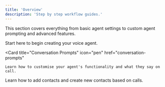 ```yaml
---
title: 'Overview'
description: 'Step by step workflow guides.'
---
```


This section covers everything from basic agent settings to custom agent prompting and advanced features.

<CardGroup cols={3}>
  <Card
    title="Agent Settings"
    icon="gear"
    href="agent-settings"
  >
    Start here to begin creating your voice agent.
  </Card>

  <Card
    title="Conversation Prompts"
    icon="pen"
    href="conversation-prompts"
  >
    Learn how to customise your agent's functionality and what they say on call.
  </Card>
  <Card
    title="Add Contacts"
    icon="user-plus"
    href="add-and-update-contacts"
  >
    Learn how to add contacts and create new contacts based on calls.
  </Card>

</CardGroup>

